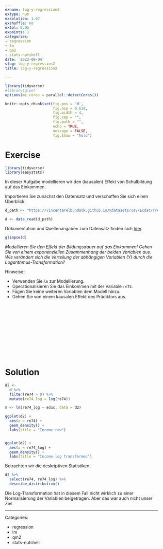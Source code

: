 ```yaml
---
exname: log-y-regression2
extype: num
exsolution: 1.07
exshuffle: no
extol: 0.05
expoints: 1
categories:
- regression
- lm
- qm2
- stats-nutshell
date: '2022-09-04'
slug: log-y-regression2
title: log-y-regression2

---
```





```r
library(tidyverse)
#library(glue)
options(mc.cores = parallel::detectCores())

```


```r
knitr::opts_chunk$set(fig.pos = 'H',
                      fig.asp = 0.618,
                      fig.width = 4,
                      fig.cap = "", 
                      fig.path = "",
                      echo = TRUE,
                      message = FALSE,
                      fig.show = "hold")
```






# Exercise

```r
library(tidyverse)
library(easystats)
```


In dieser Aufgabe modellieren wir den (kausalen) Effekt von Schulbildung auf das Einkommen.


Importieren Sie zunächst den Datensatz und verschaffen Sie sich einen Überblick.

```r
d_path <- "https://vincentarelbundock.github.io/Rdatasets/csv/Ecdat/Treatment.csv"

d <- data_read(d_path)
```


Dokumentation und Quellenangaben zum Datensatz finden sich [hier](https://vincentarelbundock.github.io/Rdatasets/doc/Ecdat/Treatment.html).

```r
glimpse(d)
```

*Modellieren Sie den Effekt der Bildungsdauer auf das Einkommen! Gehen Sie von einem exponenziellen Zusammenhang der beiden Variablen aus. Wie verändert sich die Verteilung der abhängigen Variablen (Y) durch die Logarithmus-Transformation?*


Hinweise:

- Verwenden Sie `lm` zur Modellierung.
- Operationalisieren Sie das Einkommen mit der Variable `re74`.
- Fügen Sie keine weiteren Variablen dem Modell hinzu.
- Gehen Sie von einem kausalen Effekt des Prädiktors aus.



</br>
</br>
</br>
</br>
</br>
</br>
</br>
</br>
</br>
</br>

# Solution


```r
d2 <-
  d %>% 
  filter(re74 > 0) %>% 
  mutate(re74_log = log(re74))
```



```r
m <- lm(re74_log ~ educ, data = d2)
```


```r
ggplot(d2) +
  aes(x = re74) +
  geom_density() +
  labs(title = "Income raw")


ggplot(d2) +
  aes(x = re74_log) +
  geom_density() +
  labs(title = "Income log transformed")
```


Betrachten wir die deskriptiven Statistiken:

```r
d2 %>% 
  select(re74, re74_log) %>% 
  describe_distribution()
```


Die Log-Transformation hat in diesem Fall nicht wirklich zu einer Normalisierung der Variablen beigetragen. Aber das war auch nicht unser Ziel.





---

Categories: 

- regression
- lm
- qm2
- stats-nutshell

